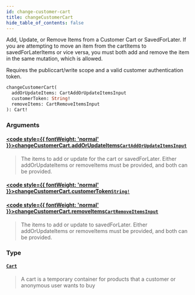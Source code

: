 ```yaml
---
id: change-customer-cart
title: changeCustomerCart
hide_table_of_contents: false
---
```








Add, Update, or Remove Items from a Customer Cart or SavedForLater.
If you are attempting to move an item from the cartItems to savedForLaterItems or vice versa, you must
both add and remove the item in the same mutation, which is allowed.

Requires the publiccart/write scope and a valid customer authentication token.

```graphql
changeCustomerCart(
  addOrUpdateItems: CartAddOrUpdateItemsInput
  customerToken: String!
  removeItems: CartRemoveItemsInput
): Cart!
```


### Arguments

#### [<code style={{ fontWeight: 'normal' }}>changeCustomerCart.<b>addOrUpdateItems</b></code>](#)<Bullet />[`CartAddOrUpdateItemsInput`](/demand/api/graphql-storefront/reference/inputs/cart-add-or-update-items-input) <Badge class="secondary" text="input"/>
> The items to add or update for the cart or savedForLater. Either
addOrUpdateItems or removeItems must be provided, and both can be provided.
> 

#### [<code style={{ fontWeight: 'normal' }}>changeCustomerCart.<b>customerToken</b></code>](#)<Bullet />[`String!`](/demand/api/graphql-storefront/reference/scalars/string) <Badge class="secondary" text="non-null"/> <Badge class="secondary" text="scalar"/>
> 
> 

#### [<code style={{ fontWeight: 'normal' }}>changeCustomerCart.<b>removeItems</b></code>](#)<Bullet />[`CartRemoveItemsInput`](/demand/api/graphql-storefront/reference/inputs/cart-remove-items-input) <Badge class="secondary" text="input"/>
> The items to add or update to savedForLater. Either addOrUpdateItems or
removeItems must be provided, and both can be provided.
> 

### Type

#### [`Cart`](/demand/api/graphql-storefront/reference/objects/cart) <Badge class="secondary" text="object"/>
> A cart is a temporary container for products that a customer or anonymous user wants to buy
> 





